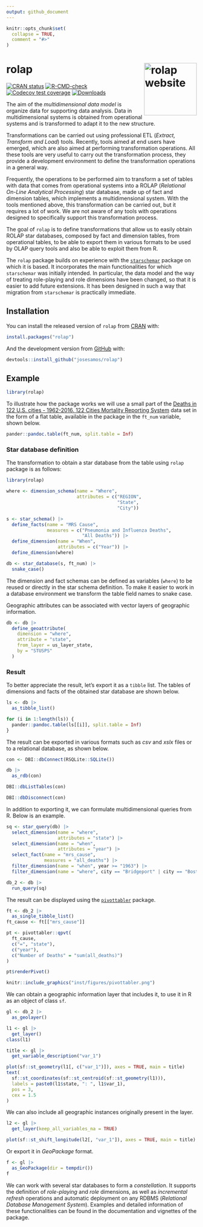 ```yaml
---
output: github_document
---
```


<!-- README.md is generated from README.Rmd. Please edit that file -->

```r
knitr::opts_chunk$set(
  collapse = TRUE,
  comment = "#>"
)
```

# rolap <a href="https://josesamos.github.io/rolap/"><img src="man/figures/logo.png" align="right" height="139" alt="rolap website" /></a>

<!-- badges: start -->
[![CRAN status](https://www.r-pkg.org/badges/version/rolap)](https://CRAN.R-project.org/package=rolap)
[![R-CMD-check](https://github.com/josesamos/rolap/actions/workflows/R-CMD-check.yaml/badge.svg)](https://github.com/josesamos/rolap/actions/workflows/R-CMD-check.yaml)
[![Codecov test coverage](https://codecov.io/gh/josesamos/rolap/branch/master/graph/badge.svg)](https://app.codecov.io/gh/josesamos/rolap?branch=master)
[![Downloads](http://cranlogs.r-pkg.org/badges/rolap?color=brightgreen)](https://www.r-pkg.org:443/pkg/rolap)
<!-- badges: end -->



The aim of the *multidimensional data model* is organize data for supporting data analysis. Data in multidimensional systems is obtained from operational systems and is transformed to adapt it to the new structure.

Transformations can be carried out using professional ETL (*Extract, Transform and Load*) tools. Recently, tools aimed at end users have emerged, which are also aimed at performing transformation operations. All these tools are very useful to carry out the transformation process, they provide a development environment to define the transformation operations in a general way.

Frequently, the operations to be performed aim to transform a set of tables with data that comes from operational systems into a ROLAP (*Relational On-Line Analytical Processing*) star database, made up of fact and dimension tables, which implements a multidimensional system. With the tools mentioned above, this transformation can be carried out, but it requires a lot of work. We are not aware of any tools with operations designed to specifically support this transformation process. 

The goal of `rolap` is to define transformations that allow us to easily obtain ROLAP star databases, composed by fact and dimension tables, from operational tables, to be able to export them in various formats to be used by OLAP query tools and also be able to exploit them from R. 

The `rolap` package builds on experience with the [`starschemar`](https://CRAN.R-project.org/package=starschemar) package on which it is based. It incorporates the main functionalities for which `starschemar` was initially intended. In particular, the data model and the way of treating role-playing and role dimensions have been changed, so that it is easier to add future extensions. It has been designed in such a way that migration from `starschemar` is practically immediate.

## Installation

You can install the released version of `rolap` from [CRAN](https://CRAN.R-project.org) with:

``` r
install.packages("rolap")
```

And the development version from [GitHub](https://github.com/) with:

``` r
devtools::install_github("josesamos/rolap")
```

## Example

```r
library(rolap)
```

To illustrate how the package works we will use a small part of the [Deaths in 122 U.S. cities - 1962-2016. 122 Cities Mortality Reporting System](https://catalog.data.gov/dataset/deaths-in-122-u-s-cities-1962-2016-122-cities-mortality-reporting-system) data set in the form of a flat table, available in the package in the `ft_num` variable, shown below.

```r
pander::pandoc.table(ft_num, split.table = Inf)
```

### Star database definition

The transformation to obtain a star database from the table using `rolap` package is as follows:

```r
library(rolap)

where <- dimension_schema(name = "Where",
                          attributes = c("REGION",
                                         "State",
                                         "City"))

s <- star_schema() |>
  define_facts(name = "MRS Cause",
               measures = c("Pneumonia and Influenza Deaths",
                            "All Deaths")) |>
  define_dimension(name = "When",
                   attributes = c("Year")) |>
  define_dimension(where)

db <- star_database(s, ft_num) |>
  snake_case()
```

The dimension and fact schemas can be defined as variables (`where`) to be reused or directly in the star schema definition. To make it easier to work in a database environment we transform the table field names to snake case. 


Geographic attributes can be associated with vector layers of geographic information.

```r
db <- db |>
  define_geoattribute(
    dimension = "where",
    attribute = "state",
    from_layer = us_layer_state,
    by = "STUSPS"
  )
```


### Result

To better appreciate the result, let's export it as a `tibble` list. The tables of dimensions and facts of the obtained star database are shown below.

```r
ls <- db |>
  as_tibble_list()

for (i in 1:length(ls)) {
  pander::pandoc.table(ls[[i]], split.table = Inf)
}
```

The result can be exported in various formats such as *csv* and *xslx* files or to a relational database, as shown below.

```r
con <- DBI::dbConnect(RSQLite::SQLite())

db |>
  as_rdb(con)

DBI::dbListTables(con)

DBI::dbDisconnect(con)
```

In addition to exporting it, we can formulate multidimensional queries from R. Below is an example.

```r
sq <- star_query(db) |>
  select_dimension(name = "where",
                   attributes = "state") |>
  select_dimension(name = "when",
                   attributes = "year") |>
  select_fact(name = "mrs_cause",
              measures = "all_deaths") |>
  filter_dimension(name = "when", year >= "1963") |>
  filter_dimension(name = "where", city == "Bridgeport" | city == "Boston")

db_2 <- db |>
  run_query(sq)
```

The result can be displayed using the [`pivottabler`](https://CRAN.R-project.org/package=pivottabler) package.

```r
ft <- db_2 |>
  as_single_tibble_list()
ft_cause <- ft[["mrs_cause"]]

pt <- pivottabler::qpvt(
  ft_cause,
  c("=", "state"),
  c("year"),
  c("Number of Deaths" = "sum(all_deaths)")
)

pt$renderPivot()
```


```r
knitr::include_graphics("inst/figures/pivottabler.png")
```

We can obtain a geographic information layer that includes it, to use it in R as an object of class `sf`.

```r
gl <- db_2 |>
  as_geolayer()

l1 <- gl |>
  get_layer()
class(l1)

title <- gl |>
  get_variable_description("var_1")

plot(sf::st_geometry(l1[, c("var_1")]), axes = TRUE, main = title)
text(
  sf::st_coordinates(sf::st_centroid(sf::st_geometry(l1))),
  labels = paste0(l1$state, ": ", l1$var_1),
  pos = 3,
  cex = 1.5
)
```

We can also include all geographic instances originally present in the layer.

```r
l2 <- gl |>
  get_layer(keep_all_variables_na = TRUE)

plot(sf::st_shift_longitude(l2[, "var_1"]), axes = TRUE, main = title)
```


Or export it in *GeoPackage* format.

```r
f <- gl |>
  as_GeoPackage(dir = tempdir())
f
```


We can work with several star databases to form a *constellation*. It supports the definition of *role-playing* and *role* dimensions, as well as *incremental refresh* operations and automatic deployment on any RDBMS (*Relational Database Management System*). Examples and detailed information of these functionalities can be found in the documentation and vignettes of the package.
